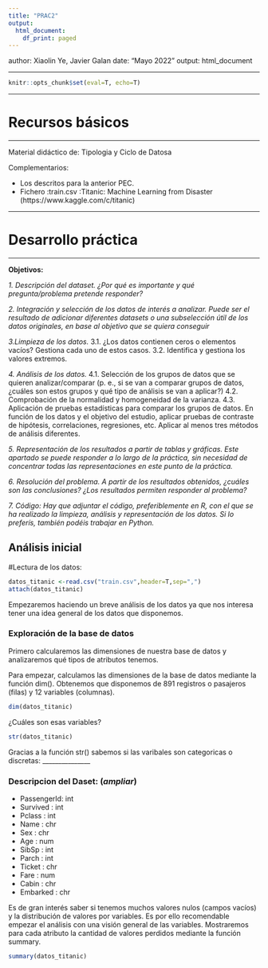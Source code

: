 ---
title: "PRAC2"
output:
  html_document:
    df_print: paged
---

author: Xiaolin Ye, Javier Galan
date: "Mayo 2022"
output:  html_document
     
---

```{r setup, include=FALSE}
knitr::opts_chunk$set(eval=T, echo=T)
```

******
# Recursos básicos
******

Material didáctico de:  Tipologia y Ciclo de Datosa

Complementarios:

* Los descritos para la anterior PEC.
* Fichero :train.csv :Titanic: Machine Learning from Disaster (https://www.kaggle.com/c/titanic)

******
# Desarrollo práctica
******


**Objetivos:**

*1. Descripción del dataset. ¿Por qué es importante y qué pregunta/problema pretende responder?*

*2. Integración y selección de los datos de interés a analizar. Puede ser el resultado de            adicionar    diferentes datasets o una subselección útil de los datos originales, en base al     objetivo que      se quiera conseguir*

*3.Limpieza de los datos.*
3.1.     ¿Los datos contienen ceros o elementos vacíos? Gestiona cada uno de estos casos.
3.2.     Identifica y gestiona los valores extremos.

*4.     Análisis de los datos.*
4.1.     Selección de los grupos de datos que se quieren analizar/comparar (p. e., si se van a        comparar grupos de datos, ¿cuáles son estos grupos y qué tipo de análisis se van a aplicar?)
4.2.     Comprobación de la normalidad y homogeneidad de la varianza.
4.3.     Aplicación de pruebas estadísticas para comparar los grupos de datos. En función de los     datos y el objetivo del estudio, aplicar pruebas de contraste de hipótesis, correlaciones,        regresiones, etc. Aplicar al menos tres métodos de análisis diferentes.

*5.  Representación de los resultados a partir de tablas y gráficas. Este apartado se puede   responder   a   lo   largo   de   la   práctica,   sin   necesidad   de   concentrar   todas   las representaciones en este punto de la práctica.* 

  
*6.     Resolución  del  problema.  A  partir  de  los  resultados  obtenidos,  ¿cuáles  son  las   conclusiones? ¿Los resultados permiten responder al problema?*
  
*7.     Código: Hay que adjuntar el código, preferiblemente en R, con el que se ha realizado la        limpieza, análisis y representación de los datos. Si lo preferís, también podéis trabajar     en Python.*

## Análisis inicial

#Lectura de los datos:

```{r message=FALSE, warning=FALSE}
datos_titanic <-read.csv("train.csv",header=T,sep=",")
attach(datos_titanic)
```



Empezaremos haciendo un breve análisis de los datos ya que nos interesa tener una idea general de los datos que disponemos. 

### Exploración de la base de datos

Primero calcularemos las dimensiones de nuestra base de datos y analizaremos qué tipos de atributos tenemos.

Para empezar, calculamos las dimensiones de la base de datos mediante la función dim(). Obtenemos que disponemos de 891 registros o pasajeros (filas) y 12 variables (columnas). 

```{r}
dim(datos_titanic)
```

¿Cuáles son esas variables? 
```{r}
str(datos_titanic)
```



Gracias a la función str() sabemos  si las varibales son categoricas o discretas:
_______________


### Descripcion del Daset: (*ampliar*)

 * PassengerId: int  
 * Survived   : int  
 * Pclass     : int   
 * Name       : chr  
 * Sex        : chr  
 * Age        : num  
 * SibSp      : int  
 * Parch      : int  
 * Ticket     : chr  
 * Fare       : num  
 * Cabin      : chr  
 * Embarked   : chr  




Es de gran interés saber si tenemos muchos valores nulos (campos vacíos) y la distribución de valores por variables. Es por ello recomendable empezar el análisis con una visión general de las variables. Mostraremos para cada atributo la cantidad de valores perdidos mediante la función summary.  


```{r}
summary(datos_titanic)
```



